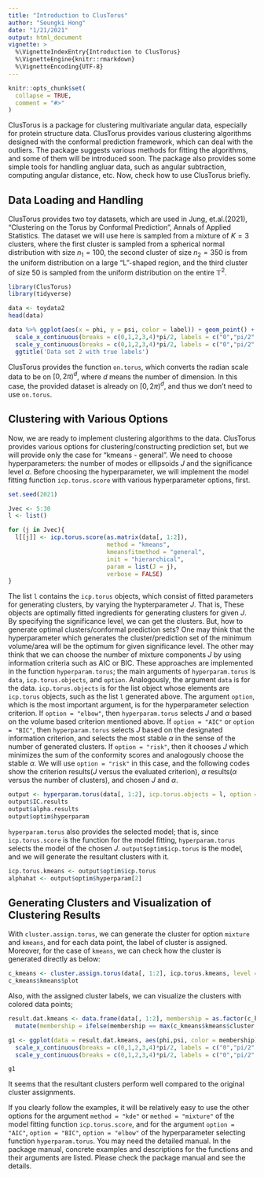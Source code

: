 ```yaml
---
title: "Introduction to ClusTorus"
author: "Seungki Hong"
date: "1/21/2021"
output: html_document
vignette: >
  %\VignetteIndexEntry{Introduction to ClusTorus}
  %\VignetteEngine{knitr::rmarkdown}
  %\VignetteEncoding{UTF-8}
---
```


```r
knitr::opts_chunk$set(
  collapse = TRUE,
  comment = "#>"
)
```

ClusTorus is a package for clustering multivariate angular data, especially for protein structure data. ClusTorus provides various clustering algorithms designed with the conformal prediction framework, which can deal with the outliers. The package suggests various methods for fitting the algorithms, and some of them will be introduced soon. The package also provides some simple tools for handling angluar data, such as angular subtraction, computing angular distance, etc. Now, check how to use ClusTorus briefly.

## Data Loading and Handling

ClusTorus provides two toy datasets, which are used in Jung, et.al.(2021), "Clustering on the Torus by Conformal Prediction", Annals of Applied Statistics. The dataset we will use here is sampled from a mixture of $K = 3$ clusters, where the first cluster is sampled from a spherical normal distribution with size $n_1 = 100$, the second cluster of size $n_2 = 350$ is from the uniform distribution on a large “L”-shaped region, and the third cluster of size 50 is sampled from the uniform distribution on the entire $\mathbb{T}^2$.

```r
library(ClusTorus)
library(tidyverse)

data <- toydata2
head(data)

data %>% ggplot(aes(x = phi, y = psi, color = label)) + geom_point() +
  scale_x_continuous(breaks = c(0,1,2,3,4)*pi/2, labels = c("0","pi/2","pi","3pi/2","2pi"), limits = c(0,2*pi))+
  scale_y_continuous(breaks = c(0,1,2,3,4)*pi/2, labels = c("0","pi/2","pi","3pi/2","2pi"), limits = c(0,2*pi))+
  ggtitle('Data set 2 with true labels')
```
ClusTorus provides the function `on.torus`, which converts the radian scale data to be on $[0, 2\pi)^d$, where $d$ means the number of dimension. In this case, the provided dataset is already on $[0, 2\pi)^d$, and thus we don't need to use `on.torus`.

## Clustering with Various Options

Now, we are ready to implement clustering algorithms to the data. ClusTorus provides various options for clustering/constructing prediction set, but we will provide only the case for "kmeans - general". We need to choose hyperparameters: the number of modes or ellipsoids $J$ and the significance level $\alpha$. Before choosing the hyperparameter, we will implement the model fitting function `icp.torus.score` with various hyperparameter options, first.

```r
set.seed(2021)

Jvec <- 5:30
l <- list()

for (j in Jvec){
  l[[j]] <- icp.torus.score(as.matrix(data[, 1:2]),
                            method = "kmeans",
                            kmeansfitmethod = "general",
                            init = "hierarchical",
                            param = list(J = j), 
                            verbose = FALSE)
}

```


The list `l` contains the `icp.torus` objects, which consist of fitted parameters for generating clusters, by varying the hypterparameter $J$. That is, These objects are optimally fitted ingredients for generating clusters for given $J$. By specifying the significance level, we can get the clusters. But, how to generate optimal clusters/conformal prediction sets? One may think that the hyperparameter which generates the cluster/prediction set of the minimum volume/area will be the optimum for given significance level. The other may think that we can choose the number of mixture components $J$ by using information criteria such as AIC or BIC. These approaches are implemented in the function `hyperparam.torus`; the main arguments of `hyperparam.torus` is `data`, `icp.torus.objects`, and `option`. Analogously, the argument `data` is for the data. `icp.torus.objects` is for the list object whose elements are `icp.torus` objects, such as the list `l` generated above. The argument `option`, which is the most important argument, is for the hyperparameter selection criterion. If `option = "elbow"`, then `hyperparam.torus` selects $J$ and $\alpha$ based on the volume based criterion mentioned above. If `option = "AIC"` or `option = "BIC"`, then `hyperparam.torus` selects $J$ based on the designated information criterion, and selects the most stable $\alpha$ in the sense of the number of generated clusters. If `option = "risk"`, then it chooses $J$ which minimizes the sum of the conformity scores and analogously choose the stable $\alpha$. We will use `option = "risk"` in this case, and the following codes show the criterion results($J$ versus the evaluated criterion), $\alpha$ results($\alpha$ versus the number of clusters), and chosen $J$ and $\alpha$.

```r
output <- hyperparam.torus(data[, 1:2], icp.torus.objects = l, option = "risk")
output$IC.results
output$alpha.results
output$optim$hyperparam
```

`hyperparam.torus` also provides the selected model; that is, since `icp.torus.score` is the function for the model fitting, `hyperparam.torus` selects the model of the chosen $J$. `output$optim$icp.torus` is the model, and we will generate the resultant clusters with it.

```r
icp.torus.kmeans <- output$optim$icp.torus
alphahat <- output$optim$hyperparam[2]
```


## Generating Clusters and Visualization of Clustering Results
With `cluster.assign.torus`, we can generate the cluster for option `mixture` and `kmeans`, and for each data point, the label of cluster is assigned. Moreover, for the case of `kmeans`, we can check how the cluster is generated directly as below:

```r
c_kmeans <- cluster.assign.torus(data[, 1:2], icp.torus.kmeans, level = alphahat)
c_kmeans$kmeans$plot
```

Also, with the assigned cluster labels, we can visualize the clusters with colored data points; 
```r
result.dat.kmeans <- data.frame(data[, 1:2], membership = as.factor(c_kmeans$kmeans$cluster.id.outlier)) %>%
  mutate(membership = ifelse(membership == max(c_kmeans$kmeans$cluster.id.outlier), "out", membership))

g1 <- ggplot(data = result.dat.kmeans, aes(phi,psi, color = membership)) + geom_point() +
  scale_x_continuous(breaks = c(0,1,2,3,4)*pi/2, labels = c("0","pi/2","pi","3pi/2","2pi"), limits = c(0,2*pi))+
  scale_y_continuous(breaks = c(0,1,2,3,4)*pi/2, labels = c("0","pi/2","pi","3pi/2","2pi"), limits = c(0,2*pi))

g1
```

It seems that the resultant clusters perform well compared to the original cluster assignments. 

If you clearly follow the examples, it will be relatively easy to use the other options for the argument `method = "kde"` or `method = "mixture"` of the model fitting function `icp.torus.score`, and for the argument `option = "AIC"`, `option = "BIC"`, `option = "elbow"` of the hyperparameter selecting function `hyperparam.torus`. You may need the detailed manual. In the package manual, concrete examples and descriptions for the functions and their arguments are listed. Please check the package manual and see the details.




